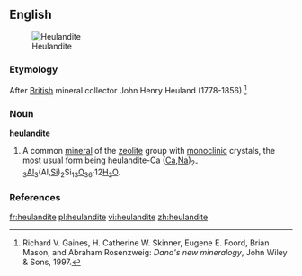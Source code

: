 ==English==
[[Image:Heulandyt3, Fanwood, New Jersey, USA.jpg|thumb|Heulandite]]

===Etymology===
After [[British]] mineral collector John Henry Heuland (1778-1856).<ref>Richard V. Gaines, H. Catherine W. Skinner, Eugene E. Foord, Brian Mason, and Abraham Rosenzweig: ''Dana's new mineralogy'', John Wiley & Sons, 1997.</ref>

===Noun===
'''heulandite'''

#{{mineralogy}} A common [[mineral]] of the [[zeolite]] group with [[monoclinic]] crystals, the most usual form being heulandite-Ca  ([[calcium|Ca]],[[sodium|Na]])<sub>2-3</sub>[[aluminum|Al]]<sub>3</sub>(Al,[[silicon|Si]])<sub>2</sub>Si<sub>13</sub>[[oxygen|O]]<sub>36</sub>·12[[water|H<sub>2</sub>O]].

===References===
<references/>

[[fr:heulandite]]
[[pl:heulandite]]
[[vi:heulandite]]
[[zh:heulandite]]